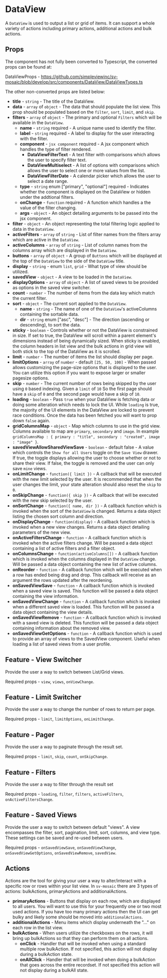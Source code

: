 
<Meta title="Components/DataView/Readme"/>

# DataView

A `DataView` is used to output a list or grid of items. It can support a whole variety of actions including primary actions, additional actions and bulk actions.

## Props

The component has not fully been converted to Typescript, the converted props can be found at:

DataViewProps - https://github.com/simpleviewinc/sv-mosaic/blob/develop/src/components/DataView/DataViewTypes.ts

The other non-converted props are listed below:

* **title** -  `string` - The title of the DataView.
* **data** - `array` of `object` - The data that should populate the list view. This prop should be populated based on the `filter`, `sort`, `limit`, and `skip`.
* **filters** - `array` of `object` - The primary and optional `Filters` which will be available in the `DataView`.
    * **name** - `string` required - A unique name used to identify the filter.
    * **label** - `string` required - A label to display for the user interacting with the filter.
    * **component** - `jsx component` required - A jsx component which handles the type of filter rendered.
        * **DataViewFilterText** - A text filter with comparisons which allows the user to specify filter text.
        * **DataViewMultiselect** - A list of options with comparisons which allows the user to select one or more values from the list.
        * **DataViewFilterDate** - A calendar picker which allows the user to select a date range.
    * **type** - `string` enum ["primary", "optional"] required - Indicates whether the component is displayed on the DataView or hidden under the addtional filters.
    * **onChange** - `function` required - A function which handles a the value of the filter changing.
    * **args** - `object` - An object detailing arguments to be passed into the jsx component.
* **filter** - `object` - An object representing the total filtering logic applied to data in the `DataView`.
* **activeFilters** - `array` of `string` - List of filter names from the filters array which are active in the `DataView`.
* **activeColumns** - `array` of `string` - List of column names from the columns array which are displayed in the `DataView`.
* **buttons** - `array` of `object` - A group of `Buttons` which will be displayed at the top of the `DataView` to the side of the `DataView` title.
* **display** - `string` - enum `list`, `grid` - What type of view should be utilized.
* **savedView** - `object` - A view to be loaded in the `DataView`.
* **displayOptions** - `array` of `object` - A list of saved views to be provided as options in the saved view switcher.
* **count** - `number` - The number of items from the data key which match the current filter.
* **sort** - `object` - The current sort applied to the `DataView`.
    * **name** - `string` - The name of one of the `DataView`'s activeColumns containing the sortable data.
    * **dir** - `string` enum ["asc", "desc"] - The direction (ascending or descending), to sort the data.
* **sticky** - `boolean` - Controls whether or not the DataView is constrained in size. If set to true, the DataView will scroll within a parent element's dimensions instead of being dynamically sized. When sticky is enabled, the column headers in list view and the bulk actions in grid view will both stick to the top of the DataView as it is scrolled.
* **limit** - `number` - The number of items the list should display per page.
* **limitOptions** - `array` of `number` - default `[25, 50, 100]` - When passed allows customizing the page-size options that is displayed to the user. You can utilize this option if you want to expose larger or smaller pagesize options.
* **skip** - `number` - The current number of rows being skipped by the user using `0` based indexing. Given a `limit` of `10` So the first page should have a `skip` of `0` and the second page would have a skip of `10`.
* **loading** - `boolean` - Pass `true` when your DataView is fetching data or doing some alteration which needs to lock the UI. While `loading` is true, the majority of the UI elements in the DataView are locked to prevent race conditions. Once the data has been fetched you will want to prop down `false` again.
* **gridColumnsMap** - `object` - Map which columns to use in the grid view. Columns available to map are `primary`, `secondary` and `image`. In example `gridColumnsMap : { primary : "title", secondary : "created", image : "image" }`.
* **savedViewAllowSharedViewSave** - `boolean` - default false - A value which controls the `Show for all Users` toggle on the `Save View` drawer. If true, the toggle displays allowing the user to choose whether or not to share their view. If false, the toggle is removed and the user can only save `mine` views.
* **onLimitChange** - `function({ limit })` - A callback that will be executed with the new limit selected by the user. It is recommended that when the user changes the limit, your state alteration should also reset the `skip` to `0`.
* **onSkipChange** - `function({ skip })` - A callback that will be executed with the new skip selected by the user.
* **onSortChange** - `function({ name, dir })` - A callback function which is invoked when the sort of the `DataView` is changed. Returns a data object listing the chosen sort column and direction.
* **onDisplayChange** - `function(display)` - A callback function which is invoked when a new view changes. Returns a data object detailing parameters of the new view.
* **onActiveFiltersChange** - `function` - A callback function which is invoked when the active filters change. Will be passed a data object containing a list of active filters and a filter object.
* **onColumnsChange** - `function(activeColumns[])` - A callback function which is invoked when the columns displayed in the `DataView` change. Will be passed a data object containing the new list of active columns.
* **onReorder** - `function` -  A callback function which will be executed when a row has ended being drag and drop. This callback will receive as an argument the rows updated after the reordening.
* **onSavedViewSave** - `function` - A callback function which is invoked when a saved view is saved. This function will be passed a data object containing the view information.
* **onSavedViewChange** - `function` - A callback function which is invoked when a different saved view is loaded. This function will be passed a data object containing the view details.
* **onSavedViewRemove** - `function` - A callback function which is invoked with a saved view is deleted. This function will be passed a data object containing information about the removed view.
* **onSavedViewGetOptions** - `function` -  A callback function which is used to provide an array of views to the SavedView component. Useful when loading a list of saved views from a user profile.

## Feature - View Switcher

Provide the user a way to switch between List/Grid views.

Required props - `view`, `views`, `onViewChange`.

## Feature - Limit Switcher

Provide the user a way to change the number of rows to return per page.

Required props - `limit`, `limitOptions`, `onLimitChange`.

## Feature - Pager

Provide the user a way to paginate through the result set.

Required props - `limit`, `skip`, `count`, `onSkipChange`.

## Feature - Filters

Provide the user a way to filter through the result set

Required props - `loading`, `filter`, `filters`, `activeFilters`, `onActiveFiltersChange`.

## Feature - Saved Views

Provide the user a way to switch between default "views". A view encompasses the filter, sort, pagination, limit, sort, columns, and view type. These settings can be saved and re-used between users.

Required props - `onSavedViewSave`, `onSavedViewChange`, `onSavedViewGetOptions`, `onSavedViewRemove`, `savedView`.

## Actions

Actions are the tool for giving your user a way to alter/interact with a specific row or rows within your list view. In `sv-mosaic` there are 3 types of actions: bulkActions, primaryActions and additionalActions.

* **primaryActions** - Buttons that display on each row, which are displayed to all users. You will want to use this for your frequently one or two most used actions. If you have too many primary actions then the UI can get bulky and likely some should be moved into `additionalActions`.
* **additionalActions** - Menu items which display underneath the "..." on each row in the list view.
* **bulkActions** - When users utilize the checkboxes on the rows, it will bring up bulkActions so that they can perform them on all actions.
    * **onClick** - Handler that will be invoked when using a standard multiple row bulkAction. If not specified, this action will not display during a bulkAction state.
    * **onAllClick** - Handler that will be invoked when doing a bulkAction that goes across the entire recordset. If not specified this action will not display during a bulkAll state.

